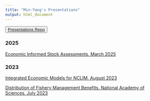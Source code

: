 ```yaml
---
title: "Min-Yang's Presentations"
output: html_document
---
```


 <!-- ADD LINKS BELOW, note, using the RMD link syntax will open the presentation in the same tab, which is annoying. Use the html with the "_blank" to fix that behavior -->
 
<button>
    <a href="https://github.com/mle2718/presentations"> Presentations Repo </a>
</button>
 
### 2025

<a href="https://mle2718.github.io/presentations/20250324_EconomicInformedStockAssessments" target="_blank"> Economic Informed Stock Assessments. March 2025</a>

 
 
### 2023

<a href="https://mle2718.github.io/presentations/20230807_Integrated_Economic_Models_Lee" target="_blank"> Integrated Economic Models for NCLIM. August 2023</a>


<a href="https://mle2718.github.io/presentations/20230717_DistributionofFisheryManagementBenefits_Lee.html" target="_blank"> Distribution of Fishery Management Benefits. National Academy of Sciences. July 2023</a>

